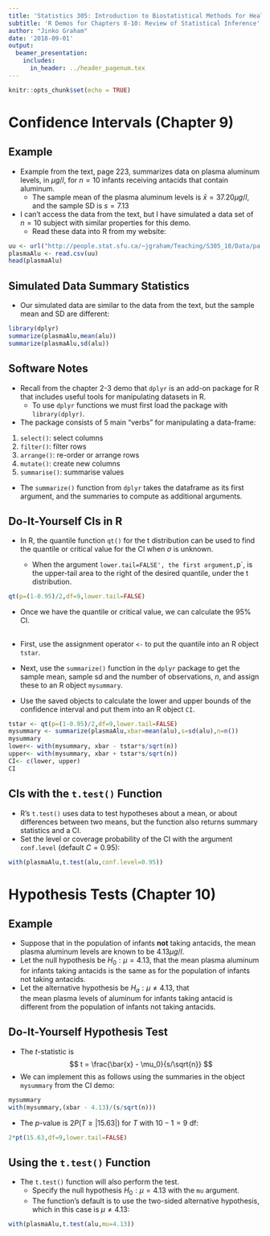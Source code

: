 ```yaml
---
title: 'Statistics 305: Introduction to Biostatistical Methods for Health Sciences'
subtitle: 'R Demos for Chapters 8-10: Review of Statistical Inference'
author: "Jinko Graham"
date: '2018-09-01'
output: 
  beamer_presentation:
    includes:
      in_header: ../header_pagenum.tex
---
```


```r
knitr::opts_chunk$set(echo = TRUE)
```


# Confidence Intervals (Chapter 9)

## Example

* Example from the text, page 223, summarizes data on plasma aluminum levels,
in $\mu g/l$, for $n=10$ infants receiving antacids that contain aluminum.
    + The sample mean of the plasma aluminum levels is $\bar{x} = 37.20 \mu g/l$, and the sample SD is $s=7.13$
* I can't access the data from the text, but I have
simulated a data set of $n=10$ subject with
similar properties for this demo.
    + Read these data into R from my website:

\scriptsize

<!--
```r
set.seed(123)
plasmaAlu <- data.frame(alu = rnorm(n=10,mean=37.2,sd=7.13))
write.csv(file="pa.csv",plasmaAlu,row.names=FALSE)
```
\normalsize
-->
```r
uu <- url("http://people.stat.sfu.ca/~jgraham/Teaching/S305_18/Data/pa.csv")
plasmaAlu <- read.csv(uu)
head(plasmaAlu)
```

## Simulated Data Summary Statistics

* Our simulated data are similar to the data from 
the text, but the sample mean and SD are different:

\small

```r
library(dplyr)
summarize(plasmaAlu,mean(alu))
summarize(plasmaAlu,sd(alu))
```

## Software Notes 

* Recall from the chapter 2-3 demo that
`dplyr` is an add-on package for R that includes useful 
tools for manipulating datasets in R.
    + To use `dplyr` functions we must first load the 
    package with `library(dplyr)`.

* The package consists of 5 main "verbs" for manipulating 
a data-frame: 
1. `select()`: 	select columns
2. `filter()`: 	filter rows
3. `arrange()`: 	re-order or arrange rows
4. `mutate()`: 	create new columns
5. `summarise()`: 	summarise values

* The `summarize()` function from `dplyr`
    takes the dataframe as its first
    argument, and the summaries to compute as additional
    arguments.

## Do-It-Yourself CIs in R

* In R, the quantile function `qt()` for the t distribution can be used to find 
the quantile or critical value for the CI when $\sigma$ is unknown.

    + When the argument `lower.tail=FALSE', the first argument, `p`, is the upper-tail area to the right of the desired quantile, under the t distribution.  

\scriptsize

```r
qt(p=(1-0.95)/2,df=9,lower.tail=FALSE)
```

\normalsize

* Once we have the quantile or critical value, we can calculate the 95% CI.

## 

* First, use the assignment operator `<-` to put the quantile into an R object `tstar`.

* Next, use the `summarize()` function in the `dplyr` package to get the sample mean, sample sd and the number of observations, $n$, 
and assign these to an R object `mysummary`. 

* Use the saved objects to calculate the lower and upper bounds of the confidence interval and put them into an R object `CI`.
   
\scriptsize

```r
tstar <- qt(p=(1-0.95)/2,df=9,lower.tail=FALSE)
mysummary <- summarize(plasmaAlu,xbar=mean(alu),s=sd(alu),n=n())
mysummary
lower<- with(mysummary, xbar - tstar*s/sqrt(n))
upper<- with(mysummary, xbar + tstar*s/sqrt(n))
CI<- c(lower, upper)
CI
```


## CIs with the `t.test()` Function

* R's `t.test()` uses data to test hypotheses 
about a mean, or about differences between two means,
but the function also returns summary statistics and 
a CI.
* Set the level or coverage probability of the CI with the argument
    `conf.level` (default $C=0.95$):

\scriptsize

```r
with(plasmaAlu,t.test(alu,conf.level=0.95))
```



# Hypothesis Tests (Chapter 10)


## Example

* Suppose that in the population of infants **not** taking antacids,
the mean plasma aluminum levels are known to be $4.13 \mu g/l$.
* Let the null hypothesis be $H_0: \mu=4.13$, that the mean plasma aluminum for infants taking 
antacids is the same as for the population of
infants not taking antacids.
* Let the alternative hypothesis be $H_a:\mu \not= 4.13$, that  
the mean plasma levels of aluminum for infants taking
antacid is different from the population of infants not taking antacids.


## Do-It-Yourself Hypothesis Test

* The $t$-statistic is
$$
t = \frac{\bar{x} - \mu_0}{s/\sqrt{n}}
$$
* We can implement this as follows using
the summaries in the object `mysummary` from
the CI demo:

\scriptsize

```r
mysummary
with(mysummary,(xbar - 4.13)/(s/sqrt(n)))
```
\normalsize
* The $p$-value is 
$2P(T \geq |15.63|)$ for $T$ with $10-1=9$ df:
\scriptsize
```r
2*pt(15.63,df=9,lower.tail=FALSE)
```

## Using the `t.test()` Function

* The `t.test()` function will also perform the test.
    + Specify the null hypothesis 
$H_0:\mu=4.13$ with the `mu` argument.
    + The function's default is to use the two-sided
    alternative hypothesis, which in this case is
    $\mu \not= 4.13$:


\scriptsize
```r
with(plasmaAlu,t.test(alu,mu=4.13))
```
